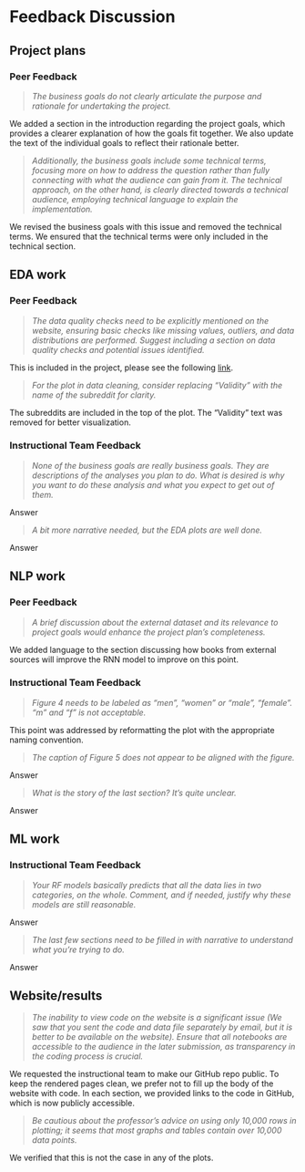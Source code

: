 # Feedback Discussion


## Project plans

### Peer Feedback

> _The business goals do not clearly articulate the purpose and rationale for undertaking the project._

We added a section in the introduction regarding the project goals, which provides a clearer explanation of how the goals fit together. We also update the text of the individual goals to reflect their rationale better.


> _Additionally, the business goals include some technical terms, focusing more on how to address the question rather than fully connecting with what the audience can gain from it. The technical approach, on the other hand, is clearly directed towards a technical audience, employing technical language to explain the implementation._ 

We revised the business goals with this issue and removed the technical terms. We ensured that the technical terms were only included in the technical section.



## EDA work

### Peer Feedback

> _The data quality checks need to be explicitly mentioned on the website, ensuring basic checks like missing values, outliers, and data distributions are performed. Suggest including a section on data quality checks and potential issues identified._

This is included in the project, please see the following [link](eda.qmd#sec-cleaning-and-checks).


> _For the plot in data cleaning, consider replacing “Validity” with the name of the subreddit for clarity._

The subreddits are included in the top of the plot. The "Validity" text was removed for better visualization.

### Instructional Team Feedback


> _None of the business goals are really business goals. They are descriptions of the analyses you plan to do. What is desired is why you want to do these analysis and what you expect to get out of them._

Answer

> _A bit more narrative needed, but the EDA plots are well done._ 


Answer


## NLP work

### Peer Feedback

> _A brief discussion about the external dataset and its relevance to project goals would enhance the project plan's completeness._

We added language to the section discussing how books from external sources will improve the RNN model to improve on this point.

### Instructional Team Feedback


> _Figure 4 needs to be labeled as "men", "women" or "male", "female". "m" and "f" is not acceptable._

This point was addressed by reformatting the plot with the appropriate naming convention.


> _The caption of Figure 5 does not appear to be aligned with the figure._ 

Answer


> _What is the story of the last section? It's quite unclear._

Answer



## ML work

### Instructional Team Feedback

> _Your RF models basically predicts that all the data lies in two categories, on the whole. Comment, and if needed, justify why these models are still reasonable._ 

Answer


> _The last few sections need to be filled in with narrative to understand what you're trying to do._

Answer


## Website/results

> _The inability to view code on the website is a significant issue (We saw that you sent the code and data file separately by email, but it is better to be available on the website). Ensure that all notebooks are accessible to the audience in the later submission, as transparency in the coding process is crucial._

We requested the instructional team to make our GitHub repo public. To keep the rendered pages clean, we prefer not to fill up the body of the website with code. In each section, we provided links to the code in GitHub, which is now publicly accessible.


> _Be cautious about the professor's advice on using only 10,000 rows in plotting; it seems that most graphs and tables contain over 10,000 data points._

We verified that this is not the case in any of the plots.





